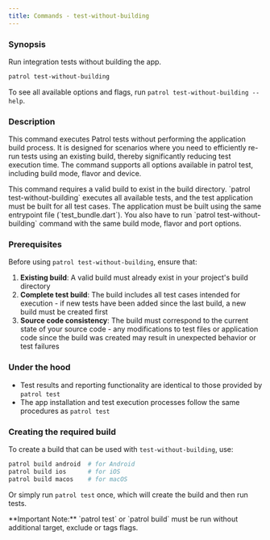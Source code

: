 ```yaml
---
title: Commands - test-without-building
---
```


### Synopsis

Run integration tests without building the app.

```bash
patrol test-without-building
```

To see all available options and flags, run `patrol test-without-building --help`.

### Description

This command executes Patrol tests without performing the application build process.
It is designed for scenarios where you need to efficiently re-run tests using an existing build,
thereby significantly reducing test execution time. The command supports all options available in patrol test,
including build mode, flavor and device.

<Warning>
    This command requires a valid build to exist in the build directory.
    `patrol test-without-building` executes all available tests, and the test application must be built for
    all test cases. The application must be built using the same entrypoint file (`test_bundle.dart`).
    You also have to run `patrol test-without-building` command with the same build mode, flavor and port options.
</Warning>

### Prerequisites

Before using `patrol test-without-building`, ensure that:

1. **Existing build**: A valid build must already exist in your project's build directory
2. **Complete test build**: The build includes all test cases intended for execution - if new tests have been added
since the last build, a new build must be created first
3. **Source code consistency**: The build must correspond to the current state of your source code - any modifications
to test files or application code since the build was created may result in unexpected behavior or test failures

### Under the hood

- Test results and reporting functionality are identical to those provided by `patrol test`
- The app installation and test execution processes follow the same procedures as `patrol test`

### Creating the required build

To create a build that can be used with `test-without-building`, use:

```bash
patrol build android  # for Android
patrol build ios      # for iOS
patrol build macos    # for macOS
```

Or simply run `patrol test` once, which will create the build and then run tests.

<Info>
    **Important Note:** `patrol test` or `patrol build` must be run without additional target, exclude or tags flags.
</Info>
